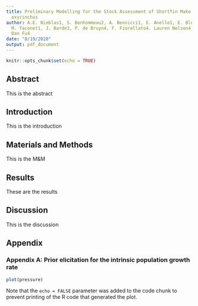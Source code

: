 ```yaml
---
title: Preliminary Modelling for the Stock Assessment of Shortfin Mako Shark, Isurus
  oxyrinchus
author: A.E. Nieblas1, S. Bonhommeau2, A. Bennicci1, E. Anello1, E. Blondel1, A. Ellenbroek1,
  M. Taconet1, J. Barde3, P. de Bruyn4, F. Fiorellato4. Lauren Nelson4, Emmanuel Chassot4,
  Dan Fu4
date: "8/19/2020"
output: pdf_document
---
```


```r
knitr::opts_chunk$set(echo = TRUE)
```

## Abstract
This is the abstract


## Introduction
This is the introduction

## Materials and Methods
This is the M&M


## Results
These are the results

## Discussion
This is the discussion

## Appendix

### Appendix A: Prior elicitation for the intrinsic population growth rate





```r
plot(pressure)
```

Note that the `echo = FALSE` parameter was added to the code chunk to prevent printing of the R code that generated the plot.
